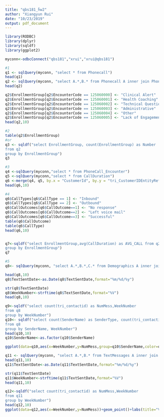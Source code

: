 ---
title: "qbs181_ĥw2"
author: "Xiangyun Rui"
date: "10/23/2019"
output: pdf_document
---

```{r setup, include=FALSE}
library(RODBC)
library(dplyr)
library(sqldf)
library(ggplot2)
```


```{r setup, include=FALSE}
myconn<-odbcConnect("qbs181","xrui","xrui@qbs181")
```

```{r}
#1
q1 <- sqlQuery(myconn, "select * from Phonecall")
head(q1)
q2 <- sqlQuery(myconn, "select A.*,B.* from Phonecall A inner join Phonecall_Encounter B ON A.tri_CustomerIDEntityReference=B.CustomerId")
head(q2)

q2$EnrollmentGroup[q2$EncounterCode == 125060000] <- "Clinical Alert"
q2$EnrollmentGroup[q2$EncounterCode == 125060001] <- "Health Coaching"
q2$EnrollmentGroup[q2$EncounterCode == 125060002] <- "Technical Question"
q2$EnrollmentGroup[q2$EncounterCode == 125060003] <- "Administrative"
q2$EnrollmentGroup[q2$EncounterCode == 125060004] <- "Other"
q2$EnrollmentGroup[q2$EncounterCode == 125060005] <- "Lack of Engagement"
head(q2,10)
```

```{r}
#2
table(q2$EnrollmentGroup)
#or
q3 <- sqldf("select EnrollmentGroup, count(EnrollmentGroup) as Number 
from q2
group by EnrollmentGroup")
q3
```

```{r}
#3
q4 <-sqlQuery(myconn,"select * from PhoneCall_Encounter")
q5 <-sqlQuery(myconn,"select * from CallDuration")
q6 <-merge(q4, q5, by.x = "CustomerId", by.y = "tri_CustomerIDEntityReference")
head(q6,10)
```
```{r}
#4
q6$CallTypes[q6$CallType == 1] <- "Inbound"
q6$CallTypes[q6$CallType == 2] <- "Outbound"
q6$CallOutcomes[q6$CallOutcome==1] <- "No response"
q6$CallOutcomes[q6$CallOutcome==2] <- "Left voice mail"
q6$CallOutcomes[q6$CallOutcome==3] <- "Successful"
table(q6$CallOutcome)
table(q6$CallType)
head(q6,10)


q7<-sqldf("select EnrollmentGroup,avg(CallDuration) as AVG_CALL from q2
group by EnrollmentGroup")
q7
```

```{r}
#5
q8<- sqlQuery(myconn, "select A.*,B.*,C.* from Demographics A inner join Conditions B ON A.contactid=B.tri_patientid inner join TextMessages C ON C.tri_contactid=B.tri_patientid")

head(q8,10)
q8$TextSentDate<-as.Date(q8$TextSentDate,format="%m/%d/%y")

str(q8$TextSentDate)
q8$WeekNumber<-strftime(q8$TextSentDate,format="%V")
head(q8,10)

q9<-sqldf("select count(tri_contactid) as NumMess,WeekNumber
from q8
group by WeekNumber")
q10<- sqldf("select count(SenderName) as SenderType, count(tri_contactid) as NumMess, SenderName, WeekNumber
from q8
group by SenderName, WeekNumber")
head(q10,10)
q10$SenderName<-as.factor(q10$SenderName)

ggplot(data=q10,aes(x=WeekNumber,y=NumMess,group=q10$SenderName,color=q10$SenderName))+geom_line()+labs(title="Visualization")
```

```{r}
q11 <- sqlQuery(myconn, "select A.*,B.* from TextMessages A inner join Conditions B ON A.tri_contactid=B.tri_patientid")
head(q11,10)
q11$TextSentDate<-as.Date(q11$TextSentDate,format="%m/%d/%y")

str(q11$TextSentDate)
q11$WeekNumber<-strftime(q11$TextSentDate,format="%V")
head(q11,10)

q12<-sqldf("select count(tri_contactid) as NumMess,WeekNumber
from q11
group by WeekNumber")
head(q12,10)
ggplot(data=q12,aes(x=WeekNumber,y=NumMess))+geom_point()+labs(title="Visualization")
```











